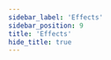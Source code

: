 ```yaml
---
sidebar_label: 'Effects'
sidebar_position: 9
title: 'Effects'
hide_title: true
---
```



<Readme />

<!-- Workaround for generating table of contents -->
<!-- See https://github.com/facebook/docusaurus/issues/3915#issuecomment-896193142 -->

